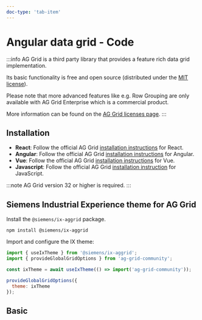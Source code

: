 ```yaml
---
doc-type: 'tab-item'
---
```


# Angular data grid - Code

:::info
AG Grid is a third party library that provides a feature rich data grid implementation.

Its basic functionality is free and open source (distributed under the [MIT license](https://www.ag-grid.com/eula/AG-Grid-Community-License.html)).

Please note that more advanced features like e.g. Row Grouping are only available with AG Grid Enterprise which is a commercial product.

More information can be found on the [AG Grid licenses page](https://www.ag-grid.com/license-pricing).
:::

## Installation

- **React**: Follow the official AG Grid [installation instructions](https://www.ag-grid.com/react-data-grid/getting-started/) for React.
- **Angular**: Follow the official AG Grid [installation instructions](https://www.ag-grid.com/angular-data-grid/getting-started/) for Angular.
- **Vue**: Follow the official AG Grid [installation instructions](https://www.ag-grid.com/vue-data-grid/getting-started/) for Vue.
- **Javascript**: Follow the official AG Grid [installation instruction](https://www.ag-grid.com/javascript-data-grid/getting-started/) for JavaScript.

:::note
AG Grid version 32 or higher is required.
:::

## Siemens Industrial Experience theme for AG Grid

Install the `@siemens/ix-aggrid` package.

```shell
npm install @siemens/ix-aggrid
```

Import and configure the IX theme:

```javascript
import { useIxTheme } from '@siemens/ix-aggrid';
import { provideGlobalGridOptions } from 'ag-grid-community';

const ixTheme = await useIxTheme(() => import('ag-grid-community'));

provideGlobalGridOptions({
  theme: ixTheme
});
```

## Basic

<AggridPlayground height="14rem" />
